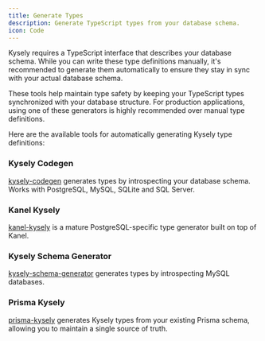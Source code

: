 ```yaml
---
title: Generate Types
description: Generate TypeScript types from your database schema.
icon: Code
---
```


Kysely requires a TypeScript interface that describes your database schema. While you can write these type definitions manually, it's recommended to generate them automatically to ensure they stay in sync with your actual database schema.

These tools help maintain type safety by keeping your TypeScript types synchronized with your database structure. For production applications, using one of these generators is highly recommended over manual type definitions.

Here are the available tools for automatically generating Kysely type definitions:

### Kysely Codegen

[kysely-codegen](https://github.com/RobinBlomberg/kysely-codegen) generates types by introspecting your database schema. Works with PostgreSQL, MySQL, SQLite and SQL Server.

### Kanel Kysely

[kanel-kysely](https://github.com/kristiandupont/kanel/tree/main/packages/kanel-kysely) is a mature PostgreSQL-specific type generator built on top of Kanel.

### Kysely Schema Generator

[kysely-schema-generator](https://github.com/deanc/kysely-schema-generator) generates types by introspecting MySQL databases.

### Prisma Kysely

[prisma-kysely](https://github.com/valtyr/prisma-kysely) generates Kysely types from your existing Prisma schema, allowing you to maintain a single source of truth.
